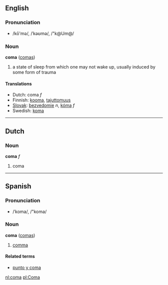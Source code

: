 ==English==
===Pronunciation===
*/kō'mə/, /ˈkəʊmə/, /"k@Um@/

===Noun===
'''coma''' ([[comas]])

# a state of sleep from which one may not wake up, usually induced by some form of trauma

====Translations====
*Dutch: coma ''f''
*Finnish: [[kooma]], [[tajuttomuus]]
*[[Slovak]]: [[bezvedomie]] ''n'', [[kóma]] ''f''
*Swedish: [[koma]]

----
==Dutch==
===Noun===
'''coma''' ''f''

#coma

----
==Spanish==
===Pronunciation===
*/ˈkoma/, /"koma/

===Noun===
'''coma''' ([[comas]])

# [[comma]]

====Related terms====
*[[punto y coma]]

[[nl:coma]]
[[pl:Coma]]